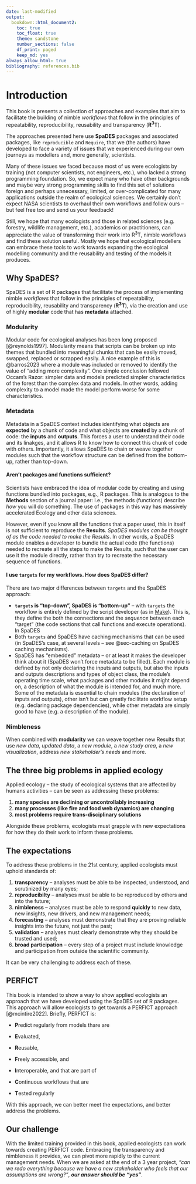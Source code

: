 ```yaml
---
date: last-modified
output:
  bookdown::html_document2:
    toc: true
    toc_float: true
    theme: sandstone
    number_sections: false
    df_print: paged
    keep_md: yes
always_allow_html: true
bibliography: references.bib
---
```


# Introduction {.unnumbered}

This book is presents a collection of approaches and examples that aim
to facilitate the building of nimble *workflows* that follow in the
principles of repeatability, reproducibility, reusability and
transparency (**R^3^T**).

The approaches presented here use **SpaDES** packages and associated
packages, like `reproducible` and `Require`, that we (the authors) have
developed to face a variety of issues that we experienced during our own
journeys as modellers and, more generally, scientists.

Many of these issues we faced because most of us were ecologists by
training (not computer scientists, not engineers, etc.), who lacked a
strong programming foundation. So, we expect many who have other
backgrounds and maybe very strong programming skills to find this set of
solutions foreign and perhaps unnecessary, limited, or over-complicated
for many applications outside the realm of ecological sciences. We
certainly don't expect NASA scientists to overhaul their own workflows
and follow ours -- but feel free too and send us your feedback!

Still, we hope that many ecologists and those in related sciences (e.g.
forestry, wildlife management, etc.), academics or practitioners, can
appreciate the value of transforming their work into R^3^T, nimble
workflows and find these solution useful. Mostly we hope that ecological
modellers can embrace these tools to work towards expanding the
ecological modelling community and the reusability and testing of the
models it produces.

<!--Eliot please have a look above. I'm undecided whether much of the text should be moved to the preface. -->

## Why SpaDES?

SpaDES is a set of R packages that facilitate the process of
implementing nimble *workflows* that follow in the principles of
repeatability, reproducibility, reusability and transparency
(**R^3^T**), via the creation and use of highly **modular** code that
has **metadata** attached.

### Modularity

Modular code for ecological analyses has been long proposed
[@reynolds1997]. Modularity means that scripts can be broken up into
themes that bundled into meaningful chunks that can be easily moved,
swapped, replaced or scrapped easily. A nice example of this is
@barros2023 where a module was included or removed to identify the value
of "adding more complexity". One simple conclusion followed Occam's
Razor: simpler data and models predicted simpler characteristics of the
forest than the complex data and models. In other words, adding
complexity to a model made the model perform worse for some
characteristics.

### Metadata

Metadata in a SpaDES context includes identifying what objects
<!--Eliot, you has "data" but I wonder if people see data as something different and less general-->
are **expected** by a chunk of code and what objects are **created** by
a chunk of code: the **inputs** and **outputs**. This forces a user to
understand their code and its linakges, and it allows R to know how to
connect this chunk of code with others. Importantly, it allows SpaDES to
chain or weave together modules such that the workflow structure can be
defined from the bottom-up, rather than top-down.

#### Aren't packages and functions sufficient?

Scientists have embraced the idea of modular code by creating and using
functions bundled into packages, e.g., R packages. This is analogous to
the **Methods** section of a journal paper: i.e., the methods
(functions) describe *how* you will do something. The use of packages in
this way has massively accelerated Ecology and other data sciences.

However, even if you know all the functions that a paper used, this in
itself is not sufficient to reproduce the **Results**. *SpaDES modules
can be thought of as the code needed to make the Results*. In other
words, a SpaDES module enables a developer to bundle the actual code
(the functions) needed to recreate all the steps to make the Results,
such that the user can use it the module directly, rather than try to
recreate the necessary sequence of functions.

#### I use `targets` for my workflows. How does SpaDES differ?

There are two major differences between `targets` and the SpaDES
approach:

-   **`targets` is "top-down", SpaDES is "bottom-up"** – with `targets`
    the workflow is entirely defined by the script developer (as in
    [Make](https://www.gnu.org/software/make/)). This is, they define
    the both the connections and the *sequence* between each "target"
    (the code sections that call functions and execute operations). In
    SpaDES <!--Ceres TODO-->
-   Both `targets` and SpaDES have caching mechanisms that can be used
    (in SpaDES's case, at several levels – see @sec-caching on SpaDES
    caching mechanisms).
-   SpaDES has "embedded" metadata – or at least it makes the developer
    think about it (SpaDES won't force metadata to be filled). Each
    module is defined by not only declaring the inputs and outputs, but
    also the inputs and outputs descriptions and types of object class,
    the module's operating time scale, what packages and other modules
    it might depend on, a description of what the module is intended
    for, and much more. Some of the metadata is essential to chain
    modules (the declaration of inputs and outputs), other isn't but can
    greatly facilitate workflow setup (e.g. declaring package
    dependencies), while other metadata are simply good to have (e.g. a
    description of the module).

### Nimbleness

When combined with **modularity** we can weave together new Results that
use *new data*, *updated data*, a *new module*, a *new study area*, a
*new visualization*, address *new stakeholder's needs* and more.

## The three big problems in applied ecology

Applied ecology -- the study of ecological systems that are affected by
humans activities -- can be seen as addressing these problems:

1.  **many species are declining or uncontrollably increasing**
2.  **many processes (like fire and food web dynamics) are changing**
3.  **most problems require trans-disciplinary solutions**

Alongside these problems, ecologists must grapple with new expectations
for how they do their work to inform these problems.

## The expectations

To address these problems in the 21st century, applied ecologists must
uphold standards of:

1.  **transparency** -- analyses must be able to be inspected,
    understood, and scrutinized by many eyes;
2.  **reproducibilty** -- analyses must be able to be reproduced by
    others and into the future;
3.  **nimbleness** -- analyses must be able to respond **quickly** to
    new data, new insights, new drivers, and new management needs;
4.  **forecasting** -- analyses must demonstrate that they are proving
    reliable insights into the future, not just the past;
5.  **validation** -- analyses must clearly demonstrate why they should
    be trusted and used;
6.  **broad participation** -- every step of a project must include
    knowledge and participation from outside the scientific community.

It can be very challenging to address each of these.

## PERFICT

This book is intended to show a way to show applied ecologists an
approach that we have developed using the SpaDES set of R packages. This
approach will allow ecologists to get towards a PERFICT approach
[@mcintire2022]. Briefly, PERFICT is:

-   **P**redict regularly from models thare are

-   **E**valuated,

-   **R**eusable,

-   **F**reely accessible, and

-   **I**nteroperable, and that are part of

-   **C**ontinuous workflows that are

-   **T**ested regularly

With this approach, we can better meet the expectations, and better
address the problems.

## Our challenge

With the limited training provided in this book, applied ecologists can
work towards creating PERFICT code. Embracing the transparency and
nimbleness it provides, we can pivot more rapidly to the current
management needs. When we are asked at the end of a 3 year project,
*"can we redo everything because we have a new stakeholder who feels
that our assumptions are wrong?"*, ***our answer should be "yes"***.
